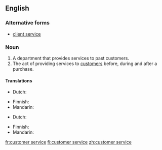==English==
{{wikipedia}}

===Alternative forms===
*[[client service]]

===Noun===
{{en-noun|-}}

# A department that provides services to past customers.
# The act of providing services to [[customer]]s before, during and after a purchase.

====Translations====
{{trans-top|department}}
* Dutch: {{t|nl|klantenservice|m|f}}
{{trans-mid}}
* Finnish: {{t+|fi|asiakaspalvelu}}
* Mandarin: {{t|zh|顾客服务部|tr=gùkèfúwùbù|sc=Hani}}
{{trans-bottom}}

{{trans-top|act of providing services}}
* Dutch: {{t|nl|klantenservice|m|f}}
{{trans-mid}}
* Finnish: {{t+|fi|asiakaspalvelu}}
* Mandarin: {{t|zh|顾客服务|tr=gùkèfúwù|sc=Hani}}
{{trans-bottom}}

[[fr:customer service]]
[[fi:customer service]]
[[zh:customer service]]